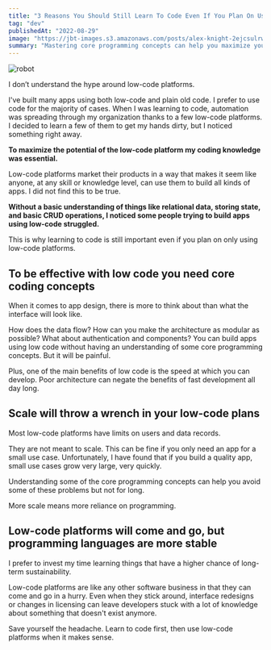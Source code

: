 ```yaml
---
title: "3 Reasons You Should Still Learn To Code Even If You Plan On Using Low-Code Platforms"
tag: "dev"
publishedAt: "2022-08-29"
image: "https://jbt-images.s3.amazonaws.com/posts/alex-knight-2ejcsulrwc8-unsplash-scaled.jpeg"
summary: "Mastering core programming concepts can help you maximize your effectiveness with low-code tools"
---
```


<Image
  src="https://jbt-images.s3.amazonaws.com/posts/alex-knight-2ejcsulrwc8-unsplash-scaled.jpeg"
  alt="robot"
/>

I don’t understand the hype around low-code platforms.

I've built many apps using both low-code and plain old code. I prefer to use code for the majority of cases. When I was learning to code, automation was spreading through my organization thanks to a few low-code platforms. I decided to learn a few of them to get my hands dirty, but I noticed something right away.

**To maximize the potential of the low-code platform my coding knowledge was essential.**

Low-code platforms market their products in a way that makes it seem like anyone, at any skill or knowledge level, can use them to build all kinds of apps. I did not find this to be true.

**Without a basic understanding of things like relational data, storing state, and basic CRUD operations, I noticed some people trying to build apps using low-code struggled.**

This is why learning to code is still important even if you plan on only using low-code platforms.

## To be effective with low code you need core coding concepts

When it comes to app design, there is more to think about than what the interface will look like.

How does the data flow? How can you make the architecture as modular as possible? What about authentication and components? You can build apps using low code without having an understanding of some core programming concepts. But it will be painful.

Plus, one of the main benefits of low code is the speed at which you can develop. Poor architecture can negate the benefits of fast development all day long.

## Scale will throw a wrench in your low-code plans

Most low-code platforms have limits on users and data records.

They are not meant to scale. This can be fine if you only need an app for a small use case. Unfortunately, I have found that if you build a quality app, small use cases grow very large, very quickly.

Understanding some of the core programming concepts can help you avoid some of these problems but not for long.

More scale means more reliance on programming.

## Low-code platforms will come and go, but programming languages are more stable

I prefer to invest my time learning things that have a higher chance of long-term sustainability.

Low-code platforms are like any other software business in that they can come and go in a hurry. Even when they stick around, interface redesigns or changes in licensing can leave developers stuck with a lot of knowledge about something that doesn't exist anymore.

Save yourself the headache. Learn to code first, then use low-code platforms when it makes sense.
